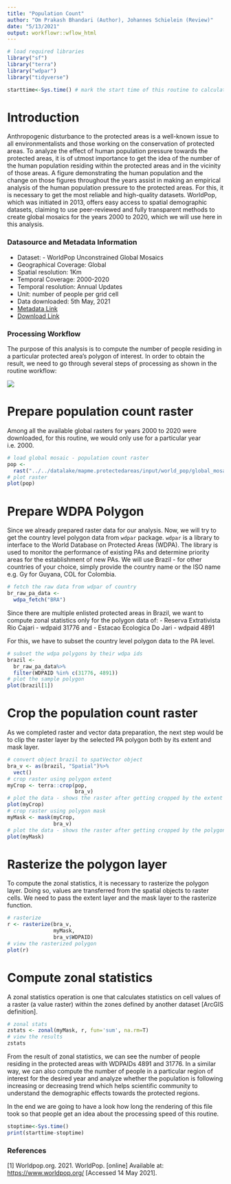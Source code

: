 ```yaml
---
title: "Population Count"
author: "Om Prakash Bhandari (Author), Johannes Schielein (Review)"
date: "5/13/2021"
output: workflowr::wflow_html
---
```


```r

# load required libraries
library("sf")
library("terra")
library("wdpar")
library("tidyverse")

starttime<-Sys.time() # mark the start time of this routine to calculate processing time at the end
```

# Introduction

Anthropogenic disturbance to the protected areas is a well-known issue to all environmentalists and those working on the conservation of protected areas. To analyze the effect of human population pressure towards the protected areas, it is of utmost importance to get the idea of the number of the human population residing within the protected areas and in the vicinity of those areas. A figure demonstrating the human population and the change on those figures throughout the years assist in making an empirical analysis of the human population pressure to the protected areas. For this, it is necessary to get the most reliable and high-quality datasets. WorldPop, which was initiated in 2013, offers easy access to spatial demographic datasets, claiming to use peer-reviewed and fully transparent methods to create global mosaics for the years 2000 to 2020, which we will use here in this analysis.


### Datasource and Metadata Information

- Dataset:  - WorldPop Unconstrained Global Mosaics
- Geographical Coverage: Global
- Spatial resolution: 1Km
- Temporal Coverage: 2000-2020
- Temporal resolution: Annual Updates
- Unit: number of people per grid cell
- Data downloaded: 5th May, 2021
- [Metadata Link](https://www.worldpop.org/geodata/listing?id=64)
- [Download Link](https://www.worldpop.org/geodata/listing?id=64)

### Processing Workflow

The purpose of this analysis is to compute the number of people residing in a particular protected area's polygon of interest. In order to obtain the result, we need to go through several steps of processing as shown in the routine workflow:

![](assets/workflows/worldpop_population_count_routine.jpg)

# Prepare population count raster

Among all the available global rasters for years 2000 to 2020 were downloaded, for this routine, we would only use for a particular year i.e. 2000.

```r

# load global mosaic - population count raster
pop <- 
  rast("../../datalake/mapme.protectedareas/input/world_pop/global_mosaic2000.tif")
# plot raster
plot(pop)
```

# Prepare WDPA Polygon

Since we already prepared raster data for our analysis. Now, we will try to get the country level polygon data from `wdpar` package. `wdpar` is a library to interface to the World Database on Protected Areas (WDPA). The library is used to monitor the performance of existing PAs and determine priority areas for the establishment of new PAs. We will use Brazil - for other countries of your choice, simply provide the country name or the ISO name e.g. Gy for Guyana, COL for Colombia.

```r

# fetch the raw data from wdpar of country
br_raw_pa_data <- 
  wdpa_fetch("BRA")
```

Since there are multiple enlisted protected areas in Brazil, we want to compute zonal statistics only for the polygon data of:
  - Reserva Extrativista Rio Cajari - wdpaid 31776 and
  - Estacao Ecologica Do Jari - wdpaid 4891

For this, we have to subset the country level polygon data to the PA level.

```r

# subset the wdpa polygons by their wdpa ids
brazil <- 
  br_raw_pa_data%>%
  filter(WDPAID %in% c(31776, 4891))
# plot the sample polygon
plot(brazil[1])
```


# Crop the population count raster

As we completed raster and vector data preparation, the next step would be to clip the raster layer by the selected PA polygon both by its extent and mask layer.

```r

# convert object brazil to spatVector object
bra_v <- as(brazil, "Spatial")%>%
  vect()
# crop raster using polygon extent
myCrop <- terra::crop(pop,
                      bra_v)
# plot the data - shows the raster after getting cropped by the extent of polygon
plot(myCrop)
# crop raster using polygon mask
myMask <- mask(myCrop,
               bra_v)
# plot the data - shows the raster after getting cropped by the polygon mask
plot(myMask)
```


# Rasterize the polygon layer

To compute the zonal statistics, it is necessary to rasterize the polygon layer. Doing so, values are transferred from the spatial objects to raster cells. We need to pass the extent layer and the mask layer to the rasterize function.

```r

# rasterize
r <- rasterize(bra_v,
               myMask,
               bra_v$WDPAID)
# view the rasterized polygon
plot(r)
```


# Compute zonal statistics

A zonal statistics operation is one that calculates statistics on cell values of a raster (a value raster) within the zones defined by another dataset [ArcGIS definition].

```r

# zonal stats
zstats <- zonal(myMask, r, fun='sum', na.rm=T)
# view the results
zstats
```


From the result of zonal statistics, we can see the number of people residing in the protected areas with WDPAIDs 4891 and 31776. In a similar way, we can also compute the number of people in a particular region of interest for the desired year and analyze whether the population is following increasing or decreasing trend which helps scientific community to understand the demographic effects towards the protected regions.


In the end we are going to have a look how long the rendering of this file took so that people get an idea about the processing speed of this routine.
```r

stoptime<-Sys.time()
print(starttime-stoptime)
```

### References

[1] Worldpop.org. 2021. WorldPop. [online] Available at: <https://www.worldpop.org/> [Accessed 14 May 2021].